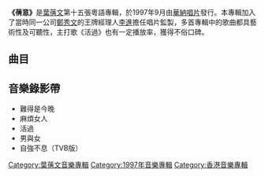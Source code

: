 {{Link style|time=2015-12-12T05:12:42+00:00}}
{{Infobox Album 
| Name		= 蒨意
| Type		= [[專輯|專輯]]
| Artist	= [[葉蒨文|葉蒨文]] 
| Cover		= 葉蒨文 蒨意.jpg
| Released  	= 1997年9月
| Recorded  	= 1997年
| Length        = 42分54秒
| Genre		= [[粵語流行音樂|粵語流行音樂]] 
| Label		= [[華納唱片_(香港)|華納唱片]]
| Producer	= [[葉蒨文|葉蒨文]]、[[林子祥|林子祥]]、[[陳明道|陳明道]]、[[李進_(香港)|李進]]
| Last album	= [[燭光_(葉蒨文專輯)|燭光]]<br>(1996年12月)
| This album	= '''蒨意'''<br>(1997年9月)
| Next album	= [[關心_(專輯)|關心]]<br>(1997年)
}}

'''《蒨意》'''是[[葉蒨文|葉蒨文]]第十五張粵語專輯，於1997年9月由[[華納唱片_(香港)|華納唱片]]發行。本專輯加入了當時同一公司[[鄭秀文|鄭秀文]]的王牌經理人[[李進_(香港)|李進]]擔任唱片監製，多首專輯中的歌曲都具藝術性及可聽性，主打歌《活過》也有一定播放率，獲得不俗口碑。

==曲目==
{{Tracklist
| collapsed = 
| headline = 
| font_size = 
| total_length = 42:54

| all_producer = [[葉蒨文|葉蒨文]]、[[林子祥|林子祥]]、[[陳明道|陳明道]]、[[李進_(香港)|李進]]

| writing_credits = 
| music_credits = yes
| lyrics_credits = yes
| arranger_credits = yes
| producer_credits = 
| extra_column = 
| longnote_column = yes

| title1 = 麻煩女人
| note1 = 
| longnote1 = '''第二主打'''
| music1 = [[曾頌勤|曾頌勤]]
| lyrics1 = [[林振強|林振強]]
| arranger1 = 曾頌勤
| extra1 = 
| length1 = 3:08

| title2 = 活過
| note2 = 
| longnote2 = '''第三主打'''
| music2 = [[黃明洲|黃明洲]]
| lyrics2 = [[陳少琪|陳少琪]]
| arranger2 = [[倫永亮|倫永亮]]
| extra2 = 
| length2 = 3:51

| title3 = 蒨意
| note3 = 
| longnote3 = 
| music3 = [[林子祥|林子祥]]
| lyrics3 = [[李敏_(香港)|李敏]]
| arranger3 = [[陳明道|陳明道]]
| extra3 = 
| length3 = 3:22

| title4 = 紫色
| note4 = 
| longnote4 = 
| music4 = [[Brad_Parker|Brad Parker]]
| lyrics4 = 李敏
| arranger4 = Brad Parker
| extra4 = 
| length4 = 4:18

| title5 = 娛樂自己
| note5 = 
| longnote5 = 改編自[[:nl:Bonnie_St._Claire|Bonnie St. Claire]]的歌曲 《(Don't Let Them) Stop The Music》
| music5 = [[Denny_Randall|Denny Randall]]<br>[[Letty_Jo_Randall|Letty Jo Randall]]
| lyrics5 = [[林夕|林夕]]
| arranger5 = 曾頌勤<br>陳明道<br>[[Gary_Tong|Gary Tong]]
| extra5 = 
| length5 = 4:47

| title6 = 男與女
| note6 = [[成龍|成龍]]合唱
| longnote6 = 
| music6 = [[黃偉年|黃偉年]]
| lyrics6 = [[潘源良|潘源良]]
| arranger6 = 黃偉年
| extra6 = 
| length6 = 3:41

| title7 = 自強不息
| note7 = 
| longnote7 = '''第四主打'''
| music7 = [[楊奇昌|楊奇昌]]
| lyrics7 = [[古倩敏|古倩敏]]
| arranger7 = 陳明道
| extra7 = 
| length7 = 3:48

| title8 = 難得是今晚
| note8 = 
| longnote8 = '''第一主打'''<br>改編自[[:en:Shirley_Bassey|Shirley Bassey]]的歌曲 《La Passione》
| music8 = [[Chris_Rea|Chris Rea]]
| lyrics8 = 潘源良
| arranger8 = Gary Tong
| extra8 = 
| length8 = 3:28

| title9 = 小宇宙
| note9 = 
| longnote9 = 
| music9 = [[Allan_Rich|Allan Rich]]<br>[[Jud_Friedman|Jud Friedman]]
| lyrics9 = 林夕
| arranger9 = [[Tim_Heintz|Tim Heintz]]
| extra9 = 
| length9 = 4:14

| title10 = 幸運兒
| note10 = 
| longnote10 = 
| music10 = Allan Rich<br>Jud Friedman
| lyrics10 = [[黃偉文|黃偉文]]
| arranger10 = Tim Heintz
| extra10 = 
| length10 = 3:59

| title11 = 感謝
| note11 = 
| longnote11 = 
| music11 = Brad Parker
| lyrics11 = [[黃捷皓|黃捷皓]]
| arranger11 = Tim Heintz
| extra11 = 
| length11 = 4:12
}}

<!-- ==發行版本== -->

==音樂錄影帶==
*難得是今晚
*麻煩女人
*活過
*男與女
*自強不息（TVB版）

<!-- ==獎項== -->

<!-- ==參考資料== -->

<!-- ==外部連結== -->

{{葉蒨文}}

[[Category:葉蒨文音樂專輯|Category:葉蒨文音樂專輯]]
[[Category:1997年音樂專輯|Category:1997年音樂專輯]]
[[Category:香港音樂專輯|Category:香港音樂專輯]]